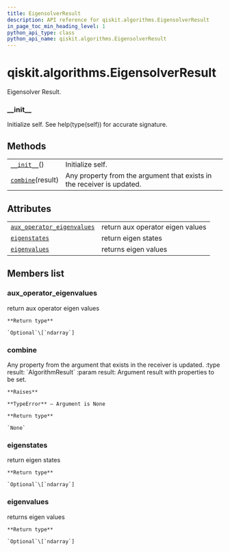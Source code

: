 ```yaml
---
title: EigensolverResult
description: API reference for qiskit.algorithms.EigensolverResult
in_page_toc_min_heading_level: 1
python_api_type: class
python_api_name: qiskit.algorithms.EigensolverResult
---
```


# qiskit.algorithms.EigensolverResult

<Class id="qiskit.algorithms.EigensolverResult" isDedicatedPage={true} github="https://github.com/qiskit/qiskit/tree/stable/0.18/qiskit/algorithms/eigen_solvers/eigen_solver.py" signature="EigensolverResult" modifiers="class">
  Eigensolver Result.

  ### \_\_init\_\_

  <Function id="qiskit.algorithms.EigensolverResult.__init__" signature="__init__()">
    Initialize self. See help(type(self)) for accurate signature.
  </Function>

  ## Methods

  |                                                                                                                 |                                                                        |
  | --------------------------------------------------------------------------------------------------------------- | ---------------------------------------------------------------------- |
  | [`__init__`](#qiskit.algorithms.EigensolverResult.__init__ "qiskit.algorithms.EigensolverResult.__init__")()    | Initialize self.                                                       |
  | [`combine`](#qiskit.algorithms.EigensolverResult.combine "qiskit.algorithms.EigensolverResult.combine")(result) | Any property from the argument that exists in the receiver is updated. |

  ## Attributes

  |                                                                                                                                                            |                                  |
  | ---------------------------------------------------------------------------------------------------------------------------------------------------------- | -------------------------------- |
  | [`aux_operator_eigenvalues`](#qiskit.algorithms.EigensolverResult.aux_operator_eigenvalues "qiskit.algorithms.EigensolverResult.aux_operator_eigenvalues") | return aux operator eigen values |
  | [`eigenstates`](#qiskit.algorithms.EigensolverResult.eigenstates "qiskit.algorithms.EigensolverResult.eigenstates")                                        | return eigen states              |
  | [`eigenvalues`](#qiskit.algorithms.EigensolverResult.eigenvalues "qiskit.algorithms.EigensolverResult.eigenvalues")                                        | returns eigen values             |

  ## Members list

  ### aux\_operator\_eigenvalues

  <Attribute id="qiskit.algorithms.EigensolverResult.aux_operator_eigenvalues">
    return aux operator eigen values

    **Return type**

    `Optional`\[`ndarray`]
  </Attribute>

  ### combine

  <Function id="qiskit.algorithms.EigensolverResult.combine" signature="combine(result)">
    Any property from the argument that exists in the receiver is updated. :type result: `AlgorithmResult` :param result: Argument result with properties to be set.

    **Raises**

    **TypeError** – Argument is None

    **Return type**

    `None`
  </Function>

  ### eigenstates

  <Attribute id="qiskit.algorithms.EigensolverResult.eigenstates">
    return eigen states

    **Return type**

    `Optional`\[`ndarray`]
  </Attribute>

  ### eigenvalues

  <Attribute id="qiskit.algorithms.EigensolverResult.eigenvalues">
    returns eigen values

    **Return type**

    `Optional`\[`ndarray`]
  </Attribute>
</Class>

